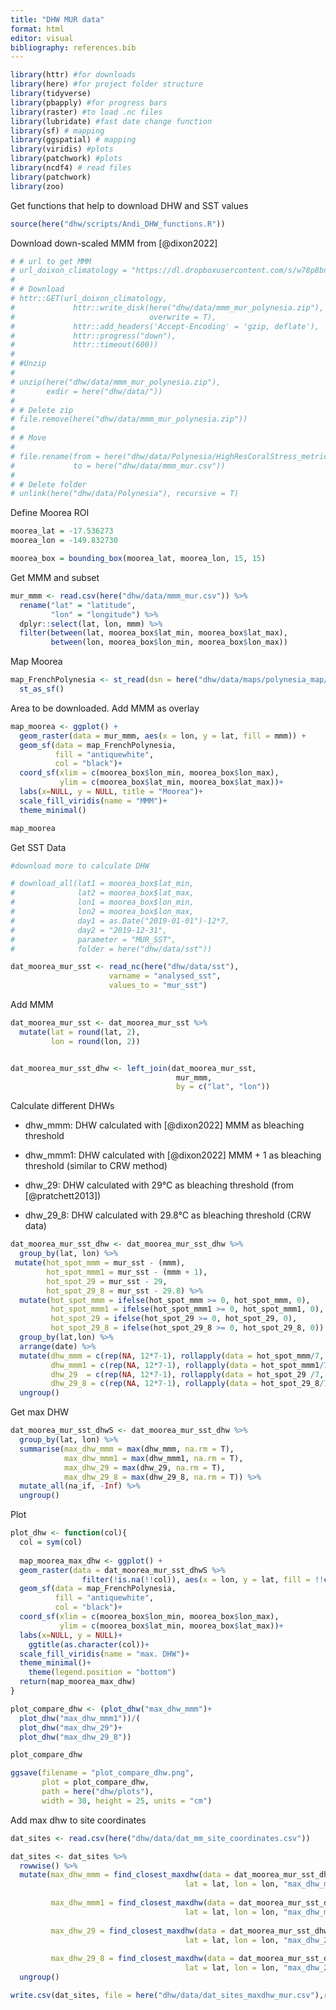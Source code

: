 ```yaml
---
title: "DHW MUR data"
format: html
editor: visual
bibliography: references.bib
---
```


```r
library(httr) #for downloads
library(here) #for project folder structure
library(tidyverse)
library(pbapply) #for progress bars
library(raster) #to load .nc files
library(lubridate) #fast date change function
library(sf) # mapping
library(ggspatial) # mapping
library(viridis) #plots
library(patchwork) #plots
library(ncdf4) # read files
library(patchwork)
library(zoo)
```

Get functions that help to download DHW and SST values

```r
source(here("dhw/scripts/Andi_DHW_functions.R"))
```

Download down-scaled MMM from [@dixon2022]

```r
# # url to get MMM
# url_doixon_climatology = "https://dl.dropboxusercontent.com/s/w78p8bn4rb5f60i/Polynesia.zip?dl=1"
# 
# # Download
# httr::GET(url_doixon_climatology,
#             httr::write_disk(here("dhw/data/mmm_mur_polynesia.zip"),
#                              overwrite = T),
#             httr::add_headers('Accept-Encoding' = 'gzip, deflate'),
#             httr::progress("down"),
#             httr::timeout(600))
# 
# #Unzip
# 
# unzip(here("dhw/data/mmm_mur_polynesia.zip"),
#       exdir = here("dhw/data/"))
# 
# # Delete zip
# file.remove(here("dhw/data/mmm_mur_polynesia.zip"))
# 
# # Move
# 
# file.rename(from = here("dhw/data/Polynesia/HighResCoralStress_metrics_observed_Polynesia_1985_2019_v2.0.csv"),
#             to = here("dhw/data/mmm_mur.csv"))
# 
# # Delete folder
# unlink(here("dhw/data/Polynesia"), recursive = T)

```

Define Moorea ROI

```r
moorea_lat = -17.536273
moorea_lon = -149.832730

moorea_box = bounding_box(moorea_lat, moorea_lon, 15, 15)
```

Get MMM and subset

```r
mur_mmm <- read.csv(here("dhw/data/mmm_mur.csv")) %>% 
  rename("lat" = "latitude",
         "lon" = "longitude") %>% 
  dplyr::select(lat, lon, mmm) %>% 
  filter(between(lat, moorea_box$lat_min, moorea_box$lat_max),
         between(lon, moorea_box$lon_min, moorea_box$lon_max))
```

Map Moorea

```r
map_FrenchPolynesia <- st_read(dsn = here("dhw/data/maps/polynesia_map/PYF_adm0.shp")) %>%
  st_as_sf()
```

Area to be downloaded. Add MMM as overlay

```r
map_moorea <- ggplot() +
  geom_raster(data = mur_mmm, aes(x = lon, y = lat, fill = mmm)) +
  geom_sf(data = map_FrenchPolynesia,
          fill = "antiquewhite",
          col = "black")+
  coord_sf(xlim = c(moorea_box$lon_min, moorea_box$lon_max),
           ylim = c(moorea_box$lat_min, moorea_box$lat_max))+
  labs(x=NULL, y = NULL, title = "Moorea")+
  scale_fill_viridis(name = "MMM")+
  theme_minimal()

map_moorea
```

Get SST Data

```r

#download more to calculate DHW

# download_all(lat1 = moorea_box$lat_min,
#              lat2 = moorea_box$lat_max,
#              lon1 = moorea_box$lon_min,
#              lon2 = moorea_box$lon_max,
#              day1 = as.Date("2019-01-01")-12*7,
#              day2 = "2019-12-31",
#              parameter = "MUR_SST",
#              folder = here("dhw/data/sst"))

```

```r
dat_moorea_mur_sst <- read_nc(here("dhw/data/sst"),
                      varname = "analysed_sst",
                      values_to = "mur_sst")
```

Add MMM

```r
dat_moorea_mur_sst <- dat_moorea_mur_sst %>% 
  mutate(lat = round(lat, 2),
         lon = round(lon, 2))


dat_moorea_mur_sst_dhw <- left_join(dat_moorea_mur_sst, 
                                     mur_mmm, 
                                     by = c("lat", "lon"))
```

Calculate different DHWs

-   dhw_mmm: DHW calculated with [@dixon2022] MMM as bleaching threshold

-   dhw_mmm1: DHW calculated with [@dixon2022] MMM + 1 as bleaching threshold (similar to CRW method)

-   dhw_29: DHW calculated with 29°C as bleaching threshold (from [@pratchett2013])

-   dhw_29_8: DHW calculated with 29.8°C as bleaching threshold (CRW data)

```r
dat_moorea_mur_sst_dhw <- dat_moorea_mur_sst_dhw %>% 
  group_by(lat, lon) %>% 
 mutate(hot_spot_mmm = mur_sst - (mmm),
        hot_spot_mmm1 = mur_sst - (mmm + 1),
        hot_spot_29 = mur_sst - 29,
        hot_spot_29_8 = mur_sst - 29.8) %>% 
  mutate(hot_spot_mmm = ifelse(hot_spot_mmm >= 0, hot_spot_mmm, 0),
         hot_spot_mmm1 = ifelse(hot_spot_mmm1 >= 0, hot_spot_mmm1, 0),
         hot_spot_29 = ifelse(hot_spot_29 >= 0, hot_spot_29, 0),
         hot_spot_29_8 = ifelse(hot_spot_29_8 >= 0, hot_spot_29_8, 0)) %>% 
  group_by(lat,lon) %>% 
  arrange(date) %>%
  mutate(dhw_mmm = c(rep(NA, 12*7-1), rollapply(data = hot_spot_mmm/7, width = 84, FUN = sum)),
         dhw_mmm1 = c(rep(NA, 12*7-1), rollapply(data = hot_spot_mmm1/7, width = 84, FUN = sum)),
         dhw_29  = c(rep(NA, 12*7-1), rollapply(data = hot_spot_29 /7, width = 84, FUN = sum)),
         dhw_29_8 = c(rep(NA, 12*7-1), rollapply(data = hot_spot_29_8/7, width = 84, FUN = sum))) %>% 
  ungroup() 
```

Get max DHW

```r
dat_moorea_mur_sst_dhwS <- dat_moorea_mur_sst_dhw %>% 
  group_by(lat, lon) %>% 
  summarise(max_dhw_mmm = max(dhw_mmm, na.rm = T),
            max_dhw_mmm1 = max(dhw_mmm1, na.rm = T),
            max_dhw_29 = max(dhw_29, na.rm = T),
            max_dhw_29_8 = max(dhw_29_8, na.rm = T)) %>% 
  mutate_all(na_if, -Inf) %>% 
  ungroup()
```

Plot

```r
plot_dhw <- function(col){
  col = sym(col)
  
  map_moorea_max_dhw <- ggplot() +
  geom_raster(data = dat_moorea_mur_sst_dhwS %>% 
                filter(!is.na(!!col)), aes(x = lon, y = lat, fill = !!col)) +
  geom_sf(data = map_FrenchPolynesia,
          fill = "antiquewhite",
          col = "black")+
  coord_sf(xlim = c(moorea_box$lon_min, moorea_box$lon_max),
           ylim = c(moorea_box$lat_min, moorea_box$lat_max))+
  labs(x=NULL, y = NULL)+
    ggtitle(as.character(col))+
  scale_fill_viridis(name = "max. DHW")+
  theme_minimal()+
    theme(legend.position = "bottom")
  return(map_moorea_max_dhw)
}

plot_compare_dhw <- (plot_dhw("max_dhw_mmm")+
  plot_dhw("max_dhw_mmm1"))/(
  plot_dhw("max_dhw_29")+
  plot_dhw("max_dhw_29_8"))

plot_compare_dhw

```

```r
ggsave(filename = "plot_compare_dhw.png",
       plot = plot_compare_dhw, 
       path = here("dhw/plots"),
       width = 30, height = 25, units = "cm")

```

Add max dhw to site coordinates

```r
dat_sites <- read.csv(here("dhw/data/dat_mm_site_coordinates.csv"))
```

```r
dat_sites <- dat_sites %>% 
  rowwise() %>% 
  mutate(max_dhw_mmm = find_closest_maxdhw(data = dat_moorea_mur_sst_dhwS, 
                                       lat = lat, lon = lon, "max_dhw_mmm"),
         
         max_dhw_mmm1 = find_closest_maxdhw(data = dat_moorea_mur_sst_dhwS, 
                                       lat = lat, lon = lon, "max_dhw_mmm1"),
         
         max_dhw_29 = find_closest_maxdhw(data = dat_moorea_mur_sst_dhwS, 
                                       lat = lat, lon = lon, "max_dhw_29"),
         
         max_dhw_29_8 = find_closest_maxdhw(data = dat_moorea_mur_sst_dhwS, 
                                       lat = lat, lon = lon, "max_dhw_29_8")) %>% 
  ungroup()
```

```r
write.csv(dat_sites, file = here("dhw/data/dat_sites_maxdhw_mur.csv"),row.names = F)
```
